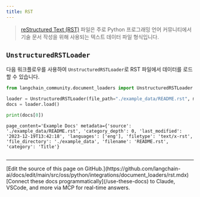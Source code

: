 ```yaml
---
title: RST
---
```


>[reStructured Text (RST)](https://en.wikipedia.org/wiki/ReStructuredText) 파일은 주로 Python 프로그래밍 언어 커뮤니티에서 기술 문서 작성을 위해 사용되는 텍스트 데이터 파일 형식입니다.

## `UnstructuredRSTLoader`

다음 워크플로우를 사용하여 `UnstructuredRSTLoader`로 RST 파일에서 데이터를 로드할 수 있습니다.

```python
from langchain_community.document_loaders import UnstructuredRSTLoader

loader = UnstructuredRSTLoader(file_path="./example_data/README.rst", mode="elements")
docs = loader.load()

print(docs[0])
```

```output
page_content='Example Docs' metadata={'source': './example_data/README.rst', 'category_depth': 0, 'last_modified': '2023-12-19T13:42:18', 'languages': ['eng'], 'filetype': 'text/x-rst', 'file_directory': './example_data', 'filename': 'README.rst', 'category': 'Title'}
```

```python

```

---

<Callout icon="pen-to-square" iconType="regular">
    [Edit the source of this page on GitHub.](https://github.com/langchain-ai/docs/edit/main/src/oss/python/integrations/document_loaders/rst.mdx)
</Callout>
<Tip icon="terminal" iconType="regular">
    [Connect these docs programmatically](/use-these-docs) to Claude, VSCode, and more via MCP for    real-time answers.
</Tip>
